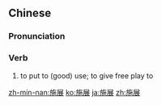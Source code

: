 ==Chinese==
{{zh-forms}}

===Pronunciation===
{{zh-pron
|m=shīzhǎn
|c=si1 zin2
|h=pfs=sṳ̂-chán
|mn=qz,tw,xm,zz:si-tián
|cat=v
}}

===Verb===
{{zh-verb}}

# to put to (good) use; to give free play to

[[zh-min-nan:施展]]
[[ko:施展]]
[[ja:施展]]
[[zh:施展]]